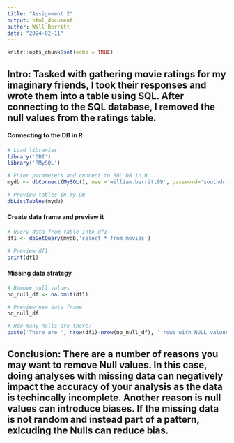 ```yaml
---
title: "Assignment 2"
output: html_document
author: Will Berritt
date: "2024-02-11"
---
```


```r
knitr::opts_chunk$set(echo = TRUE)
```

## Intro: Tasked with gathering movie ratings for my imaginary friends, I took their responses and wrote them into a table using SQL. After connecting to the SQL database, I removed the null values from the ratings table.

#### Connecting to the DB in R
```r
# Load libraries
library('DBI')
library('RMySQL')

# Enter parameters and connect to SQL DB in R
mydb <- dbConnect(MySQL(), user='william.berritt09', password='southdrive7', dbname='william.berritt09', host='cunydata607sql.mysql.database.azure.com')

# Preview tables in my DB
dbListTables(mydb)
```

#### Create data frame and preview it
```r
# Query data from table into df1
df1 <- dbGetQuery(mydb,'select * from movies')

# Preview df1
print(df1)
```

#### Missing data strategy
```r
# Remove null values
no_null_df <- na.omit(df1)

# Preview new data frame
no_null_df

# How many nulls are there?
paste('There are ', nrow(df1)-nrow(no_null_df), ' rows with NULL values in this data set', sep='')
```

## Conclusion: There are a number of reasons you may want to remove Null values. In this case, doing analyses with missing data can negatively impact the accuracy of your analysis as the data is techincally incomplete. Another reason is null values can introduce biases. If the missing data is not random and instead part of a pattern, exlcuding the Nulls can reduce bias.
